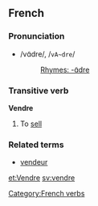 ==French==
===Pronunciation===
*/vɑ̃dre/, /<tt>vA~dre</tt>/
*:[[Rhymes:French:-ɑ̃dre|Rhymes: -ɑ̃dre]]

===Transitive verb===
[[Category:French verbs]]
'''Vendre'''

#To [[sell]]

===Related terms===
*[[vendeur]]
{{fr-conj-re|vend|avoir}}

[[et:Vendre]]
[[sv:vendre]]
